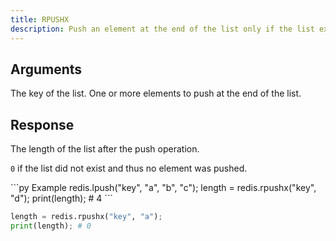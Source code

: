 ```yaml
---
title: RPUSHX
description: Push an element at the end of the list only if the list exists.
---
```


## Arguments

<ParamField body="key" type="string" required>
  The key of the list.
</ParamField>

<ParamField body="elements" type="...TValue[]" required>
  One or more elements to push at the end of the list.
</ParamField>


## Response

<ResponseField type="number" required>
  The length of the list after the push operation.

  `0` if the list did not exist and thus no element was pushed.
</ResponseField>

<RequestExample>
```py Example 
redis.lpush("key", "a", "b", "c"); 
length = redis.rpushx("key", "d"); 
print(length); # 4
 ```

 ```py Without existing list 
length = redis.rpushx("key", "a"); 
print(length); # 0
 ```


</RequestExample>
